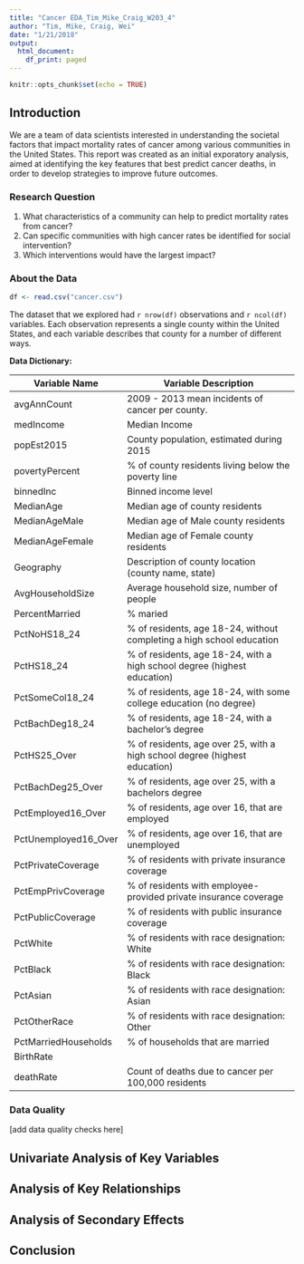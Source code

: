 ```yaml
---
title: "Cancer EDA_Tim_Mike_Craig_W203_4"
author: "Tim, Mike, Craig, Wei"
date: "1/21/2018"
output:
  html_document:
    df_print: paged
---
```


```r
knitr::opts_chunk$set(echo = TRUE)
```

## Introduction

We are a team of data scientists interested in understanding the societal factors that impact mortality rates of cancer among various communities in the United States.  This report was created as an initial exporatory analysis, aimed at identifying the key features that best predict cancer deaths, in order to develop strategies to improve future outcomes.

### Research Question

1. What characteristics of a community can help to predict mortality rates from cancer?
2. Can specific communities with high cancer rates be identified for social intervention?
3. Which interventions would have the largest impact?


### About the Data
```r
df <- read.csv("cancer.csv")
```
The dataset that we explored had `r nrow(df)` observations and `r ncol(df)` variables.  Each observation represents a single county within the United States, and each variable describes that county for a number of different ways.  

**Data Dictionary:**

| Variable Name        | Variable Description                                                       |
|----------------------|----------------------------------------------------------------------------|
| avgAnnCount          | 2009 - 2013 mean incidents of cancer per county.                           |
| medIncome            | Median Income                                                              |
| popEst2015           | County population, estimated during 2015                                   |
| povertyPercent       | % of county residents living below the poverty line                        |
| binnedInc            | Binned income level                                                        |
| MedianAge            | Median age of county residents                                             |
| MedianAgeMale        | Median age of Male county residents                                        |
| MedianAgeFemale      | Median age of Female county residents                                      |
| Geography            | Description of county location  (county name, state)                       |
| AvgHouseholdSize     | Average household size, number of people                                   |
| PercentMarried       | % maried                                                                   |
| PctNoHS18_24         | % of residents, age 18-24, without completing a high school education      |
| PctHS18_24           | % of residents, age 18-24, with a high school degree (highest education)   |
| PctSomeCol18_24      | % of residents, age 18-24, with some college education (no degree)         |
| PctBachDeg18_24      | % of residents, age 18-24, with a bachelor's degree                        |
| PctHS25_Over         | % of residents, age over 25, with a high school degree (highest education) |
| PctBachDeg25_Over    | % of residents, age over 25, with a bachelors degree                       |
| PctEmployed16_Over   | % of residents, age over 16, that are employed                             |
| PctUnemployed16_Over | % of residents, age over 16, that are unemployed                           |
| PctPrivateCoverage   | % of residents with private insurance coverage                             |
| PctEmpPrivCoverage   | % of residents with employee-provided private insurance coverage           |
| PctPublicCoverage    | % of residents with public insurance coverage                              |
| PctWhite             | % of residents with race designation: White                                |
| PctBlack             | % of residents with race designation: Black                                |
| PctAsian             | % of residents with race designation: Asian                                |
| PctOtherRace         | % of residents with race designation: Other                                |
| PctMarriedHouseholds | % of households that are married                                           |
| BirthRate            |                                                                            |
| deathRate            | Count of deaths due to cancer per 100,000 residents                        |

### Data Quality
[add data quality checks here]

## Univariate Analysis of Key Variables

## Analysis of Key Relationships

## Analysis of Secondary Effects

## Conclusion